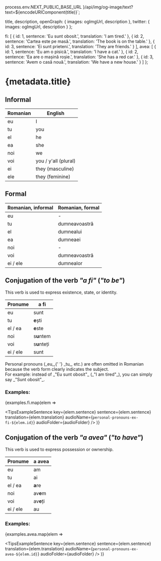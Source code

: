 
  process.env.NEXT_PUBLIC_BASE_URL
}/api/img/og-image/text?text=${encodeURIComponent(title)}`;

  title,
  description,
  openGraph: {
    images: ogImgUrl,
    description
  },
  twitter: {
    images: ogImgUrl,
    description
  }
};

  fi: [
    { id: 1, sentence: 'Eu sunt obosit.', translation: 'I am tired.' },
    {
      id: 2,
      sentence: 'Cartea este pe masă.',
      translation: 'The book is on the table.'
    },
    { id: 3, sentence: 'Ei sunt prieteni.', translation: 'They are friends.' }
  ],
  avea: [
    { id: 1, sentence: 'Eu am o pisică.', translation: 'I have a cat.' },
    {
      id: 2,
      sentence: 'Ea are o mașină roșie.',
      translation: 'She has a red car.'
    },
    {
      id: 3,
      sentence: 'Avem o casă nouă.',
      translation: 'We have a new house.'
    }
  ]
};

# {metadata.title}

## Informal

| Romanian | English              |
| -------- | -------------------- |
| eu       | I                    |
| tu       | you                  |
| el       | he                   |
| ea       | she                  |
| noi      | we                   |
| voi      | you / y'all (plural) |
| ei       | they (masculine)     |
| ele      | they (feminine)      |

## Formal

| Romanian, informal | Romanian, formal |
| ------------------ | ---------------- |
| eu                 | -                |
| tu                 | dumneavoastră    |
| el                 | dumnealui        |
| ea                 | dumneaei         |
| noi                | -                |
| voi                | dumneavoastră    |
| ei / ele           | dumnealor        |

## Conjugation of the verb <span lang="ro-RO">_"a fi"_</span> (_"to be"_)

This verb is used to express existence, state, or identity.

| Pronume  | a fi        |
| -------- | ----------- |
| eu       | sunt        |
| tu       | **e**ști    |
| el / ea  | **e**ste    |
| noi      | s**u**ntem  |
| voi      | s**u**nteți |
| ei / ele | sunt        |

<Attention heading="Note:">
  Personal pronouns (<span lang="ro-RO">_eu_</span>,{' '}
  <span lang="ro-RO">_tu_</span>, etc.) are often omitted in Romanian because
  the verb form clearly indicates the subject. <br />
  For example: instead of <span lang="ro-RO">_"Eu sunt obosit"_</span> (_"I am tired"_),
  you can simply say <span lang="ro-RO">_"Sunt obosit"_</span>.
</Attention>

### Examples:

{examples.fi.map(elem =>

<TipsExampleSentence
  key={elem.sentence}
  sentence={elem.sentence}
  translation={elem.translation}
  audioName={`personal-pronouns-ex-fi-${elem.id}`}
  audioFolder={audioFolder}
/> )}

## Conjugation of the verb <span lang="ro-RO">_"a avea"_</span> (_"to have"_)

This verb is used to express possession or ownership.

| Pronume  | a avea    |
| -------- | --------- |
| eu       | am        |
| tu       | ai        |
| el / ea  | **a**re   |
| noi      | av**e**m  |
| voi      | av**e**ți |
| ei / ele | au        |

### Examples:

{examples.avea.map(elem =>

<TipsExampleSentence
  key={elem.sentence}
  sentence={elem.sentence}
  translation={elem.translation}
  audioName={`personal-pronouns-ex-avea-${elem.id}`}
  audioFolder={audioFolder}
/> )}
